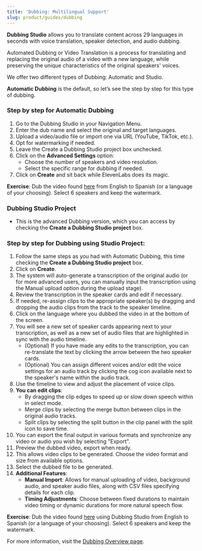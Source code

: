 ```yaml
---
title: 'Dubbing: Multilingual Support'
slug: product/guides/dubbing
---
```



**Dubbing Studio** allows you to translate content across 29 languages in seconds with voice translation, speaker detection, and audio dubbing.

Automated Dubbing or Video Translation is a process for translating and replacing the original audio of a video with a new language, while preserving the unique characteristics of the original speakers' voices.

We offer two different types of Dubbing: Automatic and Studio.

**Automatic Dubbing** is the default, so let’s see the step by step for this type of dubbing.

### Step by step for Automatic Dubbing

1. Go to the Dubbing Studio in your Navigation Menu.
2. Enter the dub name and select the original and target languages.
3. Upload a video/audio file or import one via URL (YouTube, TikTok, etc.).
4. Opt for watermarking if needed.
5. Leave the Create a Dubbing Studio project box unchecked.
6. Click on the **Advanced Settings** option:
   - Choose the number of speakers and video resolution.
   - Select the specific range for dubbing if needed.
7. Click on **Create** and sit back while ElevenLabs does its magic.

**Exercise**: Dub the video found [here](https://www.youtube.com/watch?v=WnNFZt0qjD0) from English to Spanish (or a language of your choosing). Select 6 speakers and keep the watermark.

### Dubbing Studio Project

- This is the advanced Dubbing version, which you can access by checking the **Create a Dubbing Studio project** box.

### Step by step for Dubbing using Studio Project:

1. Follow the same steps as you had with Automatic Dubbing, this time checking the **Create a Dubbing Studio project** box.
2. Click on **Create**.
3. The system will auto-generate a transcription of the original audio (or for more advanced users, you can manually input the transcription using the Manual upload option during the upload stage).
4. Review the transcription in the speaker cards and edit if necessary.
5. If needed, re-assign clips to the appropriate speaker(s) by dragging and dropping the audio clips from the track to the speaker timeline.
6. Click on the language where you dubbed the video in at the bottom of the screen.
7. You will see a new set of speaker cards appearing next to your transcription, as well as a new set of audio files that are highlighted in sync with the audio timeline.
   - (Optional) If you have made any edits to the transcription, you can re-translate the text by clicking the arrow between the two speaker cards.
   - (Optional) You can assign different voices and/or edit the voice settings for an audio track by clicking the cog icon available next to the speaker's name within the audio track.
8. Use the timeline to view and adjust the placement of voice clips.
9. **You can edit clips**:
   - By dragging the clip edges to speed up or slow down speech within in select mode.
   - Merge clips by selecting the merge button between clips in the original audio tracks.
   - Split clips by selecting the split button in the clip panel with the split icon to save time.
10. You can export the final output in various formats and synchronize any video or audio you wish by selecting "Export".
11. Preview the dubbed video, export when ready.
12. This allows video clips to be generated. Choose the video format and size from available options.
13. Select the dubbed file to be generated.
14. **Additional Features**:
    - **Manual Import**: Allows for manual uploading of video, background audio, and speaker audio files, along with CSV files specifying details for each clip.
    - **Timing Adjustments**: Choose between fixed durations to maintain video timing or dynamic durations for more natural speech flow.

**Exercise**: Dub the video found [here](https://www.youtube.com/watch?v=WnNFZt0qjD0) using Dubbing Studio from English to Spanish (or a language of your choosing). Select 6 speakers and keep the watermark.

For more information, visit the [Dubbing Overview page](/docs/product/dubbing/overview).
